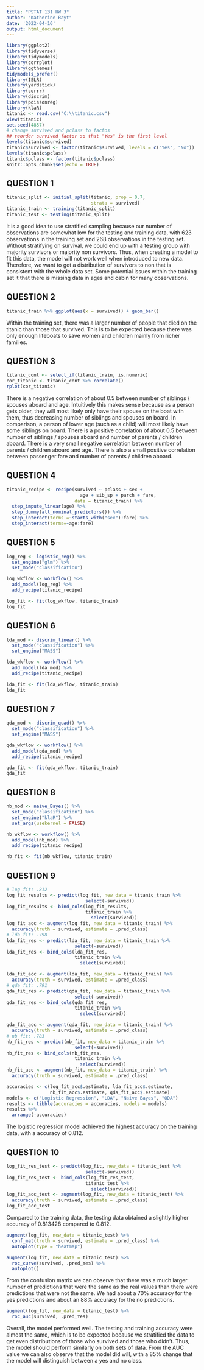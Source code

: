 ```yaml
---
title: "PSTAT 131 HW 3"
author: "Katherine Bayt"
date: '2022-04-16'
output: html_document
---
```


```r
library(ggplot2)
library(tidyverse)
library(tidymodels)
library(corrplot)
library(ggthemes)
tidymodels_prefer()
library(ISLR)
library(yardstick)
library(corrr)
library(discrim)
library(poissonreg)
library(klaR)
titanic <- read.csv("C:\\titanic.csv")
view(titanic)
set.seed(4857)
# change survived and pclass to factos
## reorder survived factor so that "Yes" is the first level 
levels(titanic$survived)
titanic$survived <- factor(titanic$survived, levels = c("Yes", "No"))
levels(titanic$pclass)
titanic$pclass <- factor(titanic$pclass)
knitr::opts_chunk$set(echo = TRUE)
```

## QUESTION 1

```r
titanic_split <- initial_split(titanic, prop = 0.7,
                               strata = survived)
titanic_train <- training(titanic_split)
titanic_test <- testing(titanic_split)

```

It is a good idea to use stratified sampling because our number of observations are somewhat low for the testing and training data, with 623 observations in the training set and 268 observations in the testing set. Without stratifying on survival, we could end up with a testing group with majority survivors or majority non survivors. Thus, when creating a model to fit this data, the model will not work well when introduced to new data. Therefore, we want to get a distribution of survivors to non that is consistent with the whole data set. Some potential issues within the training set it that there is missing data in ages and cabin for many observations.

## QUESTION 2

```r
titanic_train %>% ggplot(aes(x = survived)) + geom_bar()

```

Within the training set, there was a larger number of people that died on the titanic than those that survived. This is to be expected because there was only enough lifeboats to save women and children mainly from richer families.

## QUESTION 3

```r
titanic_cont <- select_if(titanic_train, is.numeric)
cor_titanic <- titanic_cont %>% correlate()
rplot(cor_titanic)

```

There is a negative correlation of about 0.5 between number of siblings / spouses aboard and age. Intuitively this makes sense because as a person gets older, they will most likely only have their spouse on the boat with them, thus decreasing number of siblings and spouses on board. In comparison, a person of lower age (such as a child) will most likely have some siblings on board. There is a positive correlation of about 0.5 between number of siblings / spouses aboard and number of parents / children aboard. There is a very small negative correlation between number of parents / children aboard and age. There is also a small positive correlation between passenger fare and number of parents / children aboard.

## QUESTION 4

```r
titanic_recipe <- recipe(survived ~ pclass + sex +
                           age + sib_sp + parch + fare, 
                         data = titanic_train) %>%
  step_impute_linear(age) %>%
  step_dummy(all_nominal_predictors()) %>%
  step_interact(terms =~starts_with("sex"):fare) %>%
  step_interact(terms=~age:fare) 
```

## QUESTION 5

```r
log_reg <- logistic_reg() %>%
  set_engine("glm") %>%
  set_mode("classification")

log_wkflow <- workflow() %>%
  add_model(log_reg) %>%
  add_recipe(titanic_recipe)

log_fit <- fit(log_wkflow, titanic_train)
log_fit 
```

## QUESTION 6

```r
lda_mod <- discrim_linear() %>%
  set_mode("classification") %>%
  set_engine("MASS")

lda_wkflow <- workflow() %>%
  add_model(lda_mod) %>%
  add_recipe(titanic_recipe)

lda_fit <- fit(lda_wkflow, titanic_train)
lda_fit
```

## QUESTION 7

```r
qda_mod <- discrim_quad() %>%
  set_mode("classification") %>%
  set_engine("MASS")

qda_wkflow <- workflow() %>%
  add_model(qda_mod) %>%
  add_recipe(titanic_recipe)

qda_fit <- fit(qda_wkflow, titanic_train)
qda_fit
```

## QUESTION 8

```r
nb_mod <- naive_Bayes() %>%
  set_mode("classification") %>%
  set_engine("klaR") %>%
  set_args(usekernel = FALSE)

nb_wkflow <- workflow() %>%
  add_model(nb_mod) %>%
  add_recipe(titanic_recipe)

nb_fit <- fit(nb_wkflow, titanic_train)
```

## QUESTION 9

```r
# log fit: .812
log_fit_results <- predict(log_fit, new_data = titanic_train %>%
                             select(-survived))
log_fit_results <- bind_cols(log_fit_results,
                             titanic_train %>%
                               select(survived))
log_fit_acc <- augment(log_fit, new_data = titanic_train) %>%
  accuracy(truth = survived, estimate = .pred_class)
# lda fit: .798
lda_fit_res <- predict(lda_fit, new_data = titanic_train %>%
                         select(-survived))
lda_fit_res <- bind_cols(lda_fit_res,
                         titanic_train %>%
                           select(survived))

lda_fit_acc <- augment(lda_fit, new_data = titanic_train) %>%
  accuracy(truth = survived, estimate = .pred_class)
# qda fit: .791
qda_fit_res <- predict(qda_fit, new_data = titanic_train %>%
                         select(-survived))
qda_fit_res <- bind_cols(qda_fit_res,
                         titanic_train %>%
                           select(survived))

qda_fit_acc <- augment(qda_fit, new_data = titanic_train) %>%
  accuracy(truth = survived, estimate = .pred_class)
# nb fit: .783
nb_fit_res <- predict(nb_fit, new_data = titanic_train %>%
                         select(-survived))
nb_fit_res <- bind_cols(nb_fit_res,
                         titanic_train %>%
                           select(survived))
nb_fit_acc <- augment(nb_fit, new_data = titanic_train) %>%
  accuracy(truth = survived, estimate = .pred_class)

accuracies <- c(log_fit_acc$.estimate, lda_fit_acc$.estimate,
                nb_fit_acc$.estimate, qda_fit_acc$.estimate)
models <- c("Logistic Regression", "LDA", "Naive Bayes", "QDA")
results <- tibble(accuracies = accuracies, models = models)
results %>% 
  arrange(-accuracies)
```

The logistic regression model achieved the highest accuracy on the training data, with a accuracy of 0.812.

## QUESTION 10

```r
log_fit_res_test <- predict(log_fit, new_data = titanic_test %>%
                             select(-survived))
log_fit_res_test <- bind_cols(log_fit_res_test,
                             titanic_test %>%
                               select(survived))
log_fit_acc_test <- augment(log_fit, new_data = titanic_test) %>%
  accuracy(truth = survived, estimate = .pred_class)
log_fit_acc_test

```

Compared to the training data, the testing data obtained a slightly higher accuracy of 0.813428 compared to 0.812.

```r
augment(log_fit, new_data = titanic_test) %>%
  conf_mat(truth = survived, estimate = .pred_class) %>%
  autoplot(type = "heatmap")
```

```r
augment(log_fit, new_data = titanic_test) %>%
  roc_curve(survived, .pred_Yes) %>%
  autoplot()
```

From the confusion matrix we can observe that there was a much larger number of predictions that were the same as the real values than there were predictions that were not the same. We had about a 70% accuracy for the yes predictions and about an 88% accuracy for the no predictions.

```r
augment(log_fit, new_data = titanic_test) %>%
  roc_auc(survived, .pred_Yes)
```

Overall, the model performed well. The testing and training accuracy were almost the same, which is to be expected because we stratified the data to get even distributions of those who survived and those who didn't. Thus, the model should perform similarly on both sets of data. From the AUC value we can also observe that the model did will, with a 85% change that the model will distinguish between a yes and no class.
